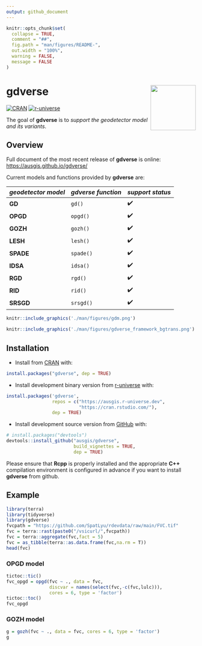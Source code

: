 ```yaml
---
output: github_document
---
```


<!-- README.md is generated from README.Rmd. Please edit that file -->

```r
knitr::opts_chunk$set(
  collapse = TRUE,
  comment = "##",
  fig.path = "man/figures/README-",
  out.width = "100%",
  warning = FALSE,
  message = FALSE
)
```

# gdverse <img src="man/figures/logo.png" align="right" height="120"/>

<!-- badges: start -->

[![CRAN](https://www.r-pkg.org/badges/version/gdverse)](https://CRAN.R-project.org/package=gdverse) [![r-universe](https://ausgis.r-universe.dev/badges/gdverse)](https://ausgis.r-universe.dev/gdverse)

<!-- badges: end -->

The goal of **gdverse** is to *support the geodetector model and its variants*.

## Overview

Full document of the most recent release of **gdverse** is online: <https://ausgis.github.io/gdverse/>

Current models and functions provided by **gdverse** are:

| *geodetector model* | *gdverse function* | *support status* |
|---------------------|--------------------|------------------|
| **GD**              | `gd()`             | ✔️               |
| **OPGD**            | `opgd()`           | ✔️               |
| **GOZH**            | `gozh()`           | ✔️               |
| **LESH**            | `lesh()`           | ✔️               |
| **SPADE**           | `spade()`          | ✔️               |
| **IDSA**            | `idsa()`           | ✔️               |
| **RGD**             | `rgd()`            | ✔️               |
| **RID**             | `rid()`            | ✔️               |
| **SRSGD**           | `srsgd()`          | ✔️               |

```r
knitr::include_graphics('./man/figures/gdm.png')
```

```r
knitr::include_graphics('./man/figures/gdverse_framework_bgtrans.png')
```

## Installation

- Install from [CRAN](https://CRAN.R-project.org/package=gdverse) with:

``` r
install.packages("gdverse", dep = TRUE)
```

- Install development binary version from [r-universe](https://ausgis.r-universe.dev/gdverse) with:

``` r
install.packages('gdverse',
                 repos = c("https://ausgis.r-universe.dev",
                           "https://cran.rstudio.com/"),
                 dep = TRUE)
```

- Install development source version from [GitHub](https://github.com/ausgis/gdverse) with:

``` r
# install.packages("devtools")
devtools::install_github("ausgis/gdverse",
                         build_vignettes = TRUE,
                         dep = TRUE)
```

Please ensure that **Rcpp** is properly installed and the appropriate **C++** compilation environment is configured in advance if you want to install **gdverse** from github.

## Example

```r
library(terra)
library(tidyverse)
library(gdverse)
fvcpath = "https://github.com/SpatLyu/rdevdata/raw/main/FVC.tif"
fvc = terra::rast(paste0("/vsicurl/",fvcpath))
fvc = terra::aggregate(fvc,fact = 5)
fvc = as_tibble(terra::as.data.frame(fvc,na.rm = T))
head(fvc)
```

### OPGD model

```r
tictoc::tic()
fvc_opgd = opgd(fvc ~ ., data = fvc, 
                discvar = names(select(fvc,-c(fvc,lulc))),
                cores = 6, type = 'factor')
tictoc::toc()
fvc_opgd
```

### GOZH model

```r
g = gozh(fvc ~ ., data = fvc, cores = 6, type = 'factor')
g
```
